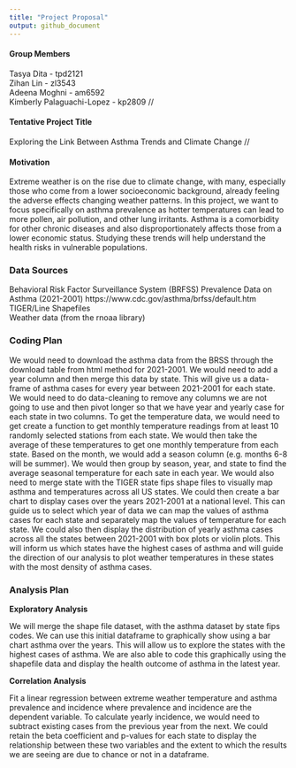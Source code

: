 ```yaml
---
title: "Project Proposal"
output: github_document
---
```


#### Group Members

Tasya Dita - tpd2121  
Zihan Lin - zl3543  
Adeena Moghni - am6592  
Kimberly Palaguachi-Lopez - kp2809  //

#### Tentative Project Title

Exploring the Link Between Asthma Trends and Climate Change //

#### Motivation 

Extreme weather is on the rise due to climate change, with many, especially those who come from a lower socioeconomic background, already feeling the adverse effects changing weather patterns. In this project, we want to focus specifically on asthma prevalence as hotter temperatures can lead to more pollen, air pollution, and other lung irritants. Asthma is a comorbidity for other chronic diseases and also disproportionately affects those from a lower economic status. Studying these trends will help understand the health risks in vulnerable populations.


### Data Sources

Behavioral Risk Factor Surveillance System (BRFSS) Prevalence Data on Asthma (2021-2001) https://www.cdc.gov/asthma/brfss/default.htm  
TIGER/Line Shapefiles  
Weather data (from the rnoaa library)  

### Coding Plan
We would need to download the asthma data from the BRSS through the download table from html method for 2021-2001. We would need to add a year column and then merge this data by state.  This will give us a data-frame of asthma cases for every year between 2021-2001 for each state. We would need to do data-cleaning to remove any columns we are not going to use and then pivot longer so that we have year and  yearly case for each state in two columns. To get the temperature data, we would need to get create a function to get monthly temperature readings from at least 10 randomly selected stations from each state. We would then take the average of these temperatures to get one monthly temperature from each state. Based on the month, we would add a season column (e.g. months 6-8 will be summer). We would then group by season, year, and state to find the average seasonal temperature for each sate in each year. We would also need to merge state with the TIGER state fips shape files to visually map asthma and temperatures across all US states. We could then create a bar chart to display cases over the years 2021-2001 at a national level. This can guide us to select which year of data we can map the values of asthma cases for each state and separately map the values of temperature for each state. We could also then display the distribution of yearly asthma cases across all the states between 2021-2001 with box plots or violin plots. This will inform us which states have the highest cases of asthma and will guide the direction of our analysis to plot weather temperatures in these states with the most density of asthma cases.  

### Analysis Plan

**Exploratory Analysis**

We will merge the shape file dataset, with the asthma dataset by state fips codes. We can use this initial dataframe to graphically show using a bar chart asthma over the years. This will allow us to explore the states with the highest cases of asthma. We are also able to code this graphically using the shapefile data and display the health outcome of asthma in the latest year. 

**Correlation Analysis** 

Fit a linear regression between extreme weather temperature and asthma prevalence and incidence where prevalence and incidence are the dependent variable. To calculate yearly incidence, we would need to subtract existing cases from the previous year from the next. We could retain the beta coefficient and p-values for each state to display the relationship between these two variables and the extent to which the results we are seeing are due to chance or not in a dataframe. 

